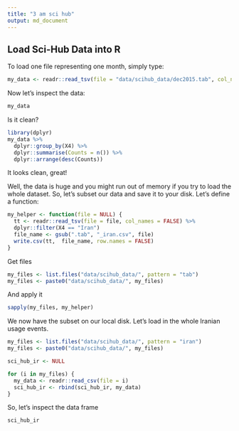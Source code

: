 ```yaml
---
title: "3 am sci hub"
output: md_document
---
```


## Load Sci-Hub Data into R

To load one file representing one month, simply type:

```r
my_data <- readr::read_tsv(file = "data/scihub_data/dec2015.tab", col_names = FALSE)
```

Now let's inspect the data:

```r
my_data
```

Is it clean?

```r
library(dplyr)
my_data %>% 
  dplyr::group_by(X4) %>% 
  dplyr::summarise(Counts = n()) %>%
  dplyr::arrange(desc(Counts))
```

It looks clean, great!

Well, the data is huge and you might run out of memory if you try to load the whole dataset. So, let's subset our data and save it to your disk. Let's define a function:

```r
my_helper <- function(file = NULL) {
  tt <- readr::read_tsv(file = file, col_names = FALSE) %>%
  dplyr::filter(X4 == "Iran")
  file_name <- gsub(".tab", "_iran.csv", file)
  write.csv(tt,  file_name, row.names = FALSE)
}
```

Get files

```r
my_files <- list.files("data/scihub_data/", pattern = "tab")
my_files <- paste0("data/scihub_data/", my_files)
```

And apply it

```r
sapply(my_files, my_helper)
```

We now have the subset on our local disk. Let's load in the whole Iranian usage events.


```r
my_files <- list.files("data/scihub_data/", pattern = "iran")
my_files <- paste0("data/scihub_data/", my_files)
```

```r
sci_hub_ir <- NULL

for (i in my_files) {
  my_data <- readr::read_csv(file = i)
  sci_hub_ir <- rbind(sci_hub_ir, my_data)
}
```

So, let's inspect the data frame

```r
sci_hub_ir
```


